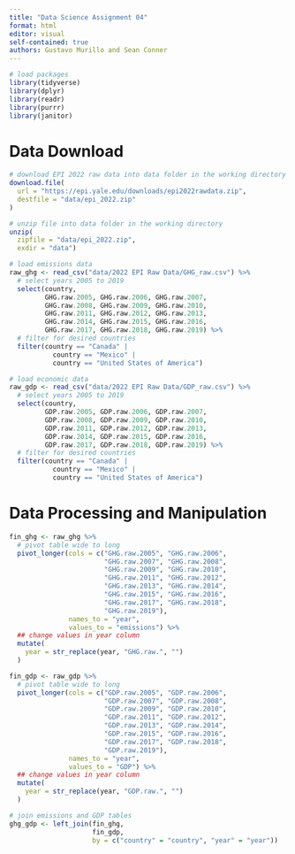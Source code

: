 ```yaml
---
title: "Data Science Assignment 04"
format: html
editor: visual
self-contained: true
authors: Gustavo Murillo and Sean Conner
---
```


```r
# load packages
library(tidyverse)
library(dplyr)
library(readr)
library(purrr)
library(janitor)
```

# Data Download

```r

# download EPI 2022 raw data into data folder in the working directory
download.file(
  url = "https://epi.yale.edu/downloads/epi2022rawdata.zip",
  destfile = "data/epi_2022.zip"
)

# unzip file into data folder in the working directory
unzip(
  zipfile = "data/epi_2022.zip",
  exdir = "data")

# load emissions data
raw_ghg <- read_csv("data/2022 EPI Raw Data/GHG_raw.csv") %>%
  # select years 2005 to 2019
  select(country,
         GHG.raw.2005, GHG.raw.2006, GHG.raw.2007,
         GHG.raw.2008, GHG.raw.2009, GHG.raw.2010,
         GHG.raw.2011, GHG.raw.2012, GHG.raw.2013,
         GHG.raw.2014, GHG.raw.2015, GHG.raw.2016,
         GHG.raw.2017, GHG.raw.2018, GHG.raw.2019) %>%
  # filter for desired countries
  filter(country == "Canada" |
           country == "Mexico" |
           country == "United States of America")

# load economic data
raw_gdp <- read_csv("data/2022 EPI Raw Data/GDP_raw.csv") %>%
  # select years 2005 to 2019
  select(country,
         GDP.raw.2005, GDP.raw.2006, GDP.raw.2007,
         GDP.raw.2008, GDP.raw.2009, GDP.raw.2010,
         GDP.raw.2011, GDP.raw.2012, GDP.raw.2013,
         GDP.raw.2014, GDP.raw.2015, GDP.raw.2016,
         GDP.raw.2017, GDP.raw.2018, GDP.raw.2019) %>%
  # filter for desired countries
  filter(country == "Canada" |
           country == "Mexico" |
           country == "United States of America")


```

# Data Processing and Manipulation

```r

fin_ghg <- raw_ghg %>%
  # pivot table wide to long
  pivot_longer(cols = c("GHG.raw.2005", "GHG.raw.2006",
                        "GHG.raw.2007", "GHG.raw.2008",
                        "GHG.raw.2009", "GHG.raw.2010",
                        "GHG.raw.2011", "GHG.raw.2012",
                        "GHG.raw.2013", "GHG.raw.2014",
                        "GHG.raw.2015", "GHG.raw.2016",
                        "GHG.raw.2017", "GHG.raw.2018",
                        "GHG.raw.2019"),
               names_to = "year",
               values_to = "emissions") %>%
  ## change values in year column
  mutate(
    year = str_replace(year, "GHG.raw.", "")
  )

fin_gdp <- raw_gdp %>%
  # pivot table wide to long
  pivot_longer(cols = c("GDP.raw.2005", "GDP.raw.2006",
                        "GDP.raw.2007", "GDP.raw.2008",
                        "GDP.raw.2009", "GDP.raw.2010",
                        "GDP.raw.2011", "GDP.raw.2012",
                        "GDP.raw.2013", "GDP.raw.2014",
                        "GDP.raw.2015", "GDP.raw.2016",
                        "GDP.raw.2017", "GDP.raw.2018",
                        "GDP.raw.2019"),
               names_to = "year",
               values_to = "GDP") %>%
  ## change values in year column
  mutate(
    year = str_replace(year, "GDP.raw.", "")
  )

# join emissions and GDP tables
ghg_gdp <- left_join(fin_ghg,
                     fin_gdp,
                     by = c("country" = "country", "year" = "year"))


```

